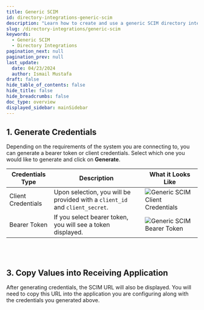 ```yaml
---
title: Generic SCIM
id: directory-integrations-generic-scim
description: "Learn how to create and use a generic SCIM directory integration."
slug: /directory-integrations/generic-scim
keywords:
  - Generic SCIM
  - Directory Integrations
pagination_next: null
pagination_prev: null
last_update:
  date: 04/23/2024
  author: Ismail Mustafa
draft: false
hide_table_of_contents: false
hide_title: false
hide_breadcrumbs: false
doc_type: overview
displayed_sidebar: mainSidebar
---
```


## 1. Generate Credentials

Depending on the requirements of the system you are connecting to, you can generate a bearer token or client credentials. Select which one you would like to generate and click on **Generate**.

| Credentials Type   | Description                                                                  | What it Looks Like                                                                       |
| ------------------ | ---------------------------------------------------------------------------- | ---------------------------------------------------------------------------------------- |
| Client Credentials | Upon selection, you will be provided with a `client_id` and `client_secret`. | ![Generic SCIM Client Credentials](../../../static/img/generic-scim-client-credentials.png) |
| Bearer Token       | If you select bearer token, you will see a token displayed.                  | ![Generic SCIM Bearer Token](../../../static/img/generic-scim-bearer-token.png)             |

<br></br>

## 3. Copy Values into Receiving Application

After generating credentials, the SCIM URL will also be displayed. You will need to copy this URL into the application you are configuring along with the credentials you generated above.
